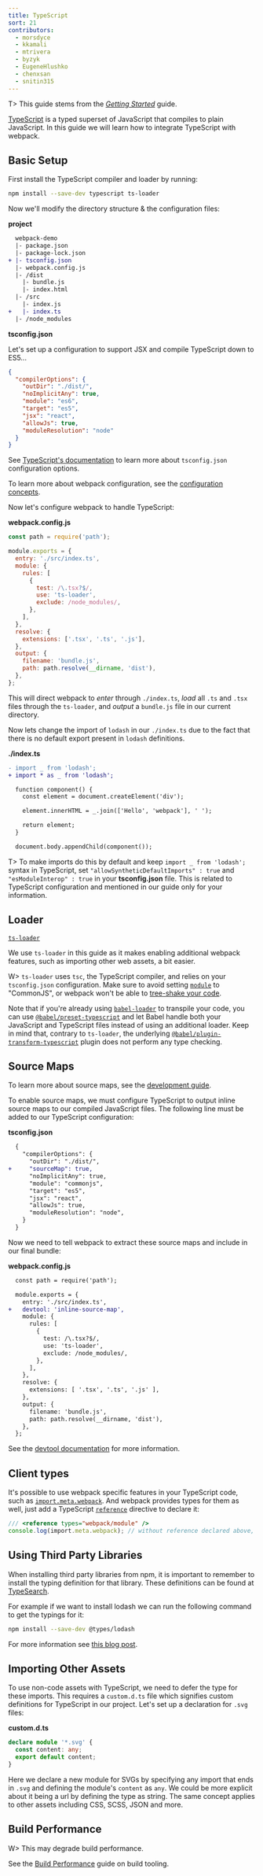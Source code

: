 ```yaml
---
title: TypeScript
sort: 21
contributors:
  - morsdyce
  - kkamali
  - mtrivera
  - byzyk
  - EugeneHlushko
  - chenxsan
  - snitin315
---
```


T> This guide stems from the [_Getting Started_](/guides/getting-started/) guide.

[TypeScript](https://www.typescriptlang.org) is a typed superset of JavaScript that compiles to plain JavaScript. In this guide we will learn how to integrate TypeScript with webpack.

## Basic Setup

First install the TypeScript compiler and loader by running:

```bash
npm install --save-dev typescript ts-loader
```

Now we'll modify the directory structure & the configuration files:

**project**

```diff
  webpack-demo
  |- package.json
  |- package-lock.json
+ |- tsconfig.json
  |- webpack.config.js
  |- /dist
    |- bundle.js
    |- index.html
  |- /src
    |- index.js
+   |- index.ts
  |- /node_modules
```

**tsconfig.json**

Let's set up a configuration to support JSX and compile TypeScript down to ES5...

```json
{
  "compilerOptions": {
    "outDir": "./dist/",
    "noImplicitAny": true,
    "module": "es6",
    "target": "es5",
    "jsx": "react",
    "allowJs": true,
    "moduleResolution": "node"
  }
}
```

See [TypeScript's documentation](https://www.typescriptlang.org/docs/handbook/tsconfig-json.html) to learn more about `tsconfig.json` configuration options.

To learn more about webpack configuration, see the [configuration concepts](/concepts/configuration/).

Now let's configure webpack to handle TypeScript:

**webpack.config.js**

```js
const path = require('path');

module.exports = {
  entry: './src/index.ts',
  module: {
    rules: [
      {
        test: /\.tsx?$/,
        use: 'ts-loader',
        exclude: /node_modules/,
      },
    ],
  },
  resolve: {
    extensions: ['.tsx', '.ts', '.js'],
  },
  output: {
    filename: 'bundle.js',
    path: path.resolve(__dirname, 'dist'),
  },
};
```

This will direct webpack to _enter_ through `./index.ts`, _load_ all `.ts` and `.tsx` files through the `ts-loader`, and _output_ a `bundle.js` file in our current directory.

Now lets change the import of `lodash` in our `./index.ts` due to the fact that there is no default export present in `lodash` definitions.

**./index.ts**

```diff
- import _ from 'lodash';
+ import * as _ from 'lodash';

  function component() {
    const element = document.createElement('div');

    element.innerHTML = _.join(['Hello', 'webpack'], ' ');

    return element;
  }

  document.body.appendChild(component());
```

T> To make imports do this by default and keep `import _ from 'lodash';` syntax in TypeScript, set `"allowSyntheticDefaultImports" : true` and `"esModuleInterop" : true` in your **tsconfig.json** file. This is related to TypeScript configuration and mentioned in our guide only for your information.

## Loader

[`ts-loader`](https://github.com/TypeStrong/ts-loader)

We use `ts-loader` in this guide as it makes enabling additional webpack features, such as importing other web assets, a bit easier.

W> `ts-loader` uses `tsc`, the TypeScript compiler, and relies on your `tsconfig.json` configuration. Make sure to avoid setting [`module`](https://www.typescriptlang.org/tsconfig#module) to "CommonJS", or webpack won't be able to [tree-shake your code](/guides/tree-shaking).

Note that if you're already using [`babel-loader`](https://github.com/babel/babel-loader) to transpile your code, you can use [`@babel/preset-typescript`](https://babeljs.io/docs/en/babel-preset-typescript) and let Babel handle both your JavaScript and TypeScript files instead of using an additional loader. Keep in mind that, contrary to `ts-loader`, the underlying [`@babel/plugin-transform-typescript`](https://babeljs.io/docs/en/babel-plugin-transform-typescript) plugin does not perform any type checking.

## Source Maps

To learn more about source maps, see the [development guide](/guides/development).

To enable source maps, we must configure TypeScript to output inline source maps to our compiled JavaScript files. The following line must be added to our TypeScript configuration:

**tsconfig.json**

```diff
  {
    "compilerOptions": {
      "outDir": "./dist/",
+     "sourceMap": true,
      "noImplicitAny": true,
      "module": "commonjs",
      "target": "es5",
      "jsx": "react",
      "allowJs": true,
      "moduleResolution": "node",
    }
  }
```

Now we need to tell webpack to extract these source maps and include in our final bundle:

**webpack.config.js**

```diff
  const path = require('path');

  module.exports = {
    entry: './src/index.ts',
+   devtool: 'inline-source-map',
    module: {
      rules: [
        {
          test: /\.tsx?$/,
          use: 'ts-loader',
          exclude: /node_modules/,
        },
      ],
    },
    resolve: {
      extensions: [ '.tsx', '.ts', '.js' ],
    },
    output: {
      filename: 'bundle.js',
      path: path.resolve(__dirname, 'dist'),
    },
  };
```

See the [devtool documentation](/configuration/devtool/) for more information.

## Client types

It's possible to use webpack specific features in your TypeScript code, such as [`import.meta.webpack`](/api/module-variables/#importmetawebpack). And webpack provides types for them as well, just add a TypeScript [`reference`](https://www.typescriptlang.org/docs/handbook/triple-slash-directives.html#-reference-types-) directive to declare it:

```ts
/// <reference types="webpack/module" />
console.log(import.meta.webpack); // without reference declared above, TypeScript will throw an error
```

## Using Third Party Libraries

When installing third party libraries from npm, it is important to remember to install the typing definition for that library. These definitions can be found at [TypeSearch](https://microsoft.github.io/TypeSearch/).

For example if we want to install lodash we can run the following command to get the typings for it:

```bash
npm install --save-dev @types/lodash
```

For more information see [this blog post](https://devblogs.microsoft.com/typescript/the-future-of-declaration-files-2/).

## Importing Other Assets

To use non-code assets with TypeScript, we need to defer the type for these imports. This requires a `custom.d.ts` file which signifies custom definitions for TypeScript in our project. Let's set up a declaration for `.svg` files:

**custom.d.ts**

```typescript
declare module '*.svg' {
  const content: any;
  export default content;
}
```

Here we declare a new module for SVGs by specifying any import that ends in `.svg` and defining the module's `content` as `any`. We could be more explicit about it being a url by defining the type as string. The same concept applies to other assets including CSS, SCSS, JSON and more.

## Build Performance

W> This may degrade build performance.

See the [Build Performance](/guides/build-performance/) guide on build tooling.
